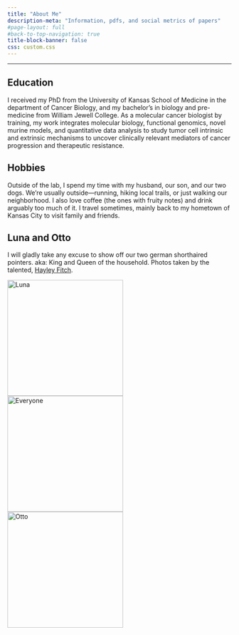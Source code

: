 ```yaml
---
title: "About Me"
description-meta: "Information, pdfs, and social metrics of papers"
#page-layout: full
#back-to-top-navigation: true
title-block-banner: false
css: custom.css
---
```



---

## Education

I received my PhD from the University of Kansas School of Medicine in the department of Cancer Biology, and my bachelor's in biology and pre-medicine from William Jewell College. As a molecular cancer biologist by training, my work integrates molecular biology, functional genomics, novel murine models, and quantitative data analysis to study tumor cell intrinsic and extrinsic mechanisms to uncover clinically relevant mediators of cancer progression and therapeutic resistance.

## Hobbies

Outside of the lab, I spend my time with my husband, our son, and our two dogs. We’re usually outside—running, hiking local trails, or just walking our neighborhood. I also love coffee (the ones with fruity notes) and drink arguably too much of it. I travel sometimes, mainly back to my hometown of Kansas City to visit family and friends. 

## Luna and Otto

I will gladly take any excuse to show off our two german shorthaired pointers. aka: King and Queen of the household. Photos taken by the talented, [Hayley Fitch](https://www.hfitchphotography.com/about/).

![Luna](files/images/luna.jpg){width=260px}
![Everyone](files/images/everyone.jpg){width=260px}
![Otto](files/images/otto.jpg){width=260px}


